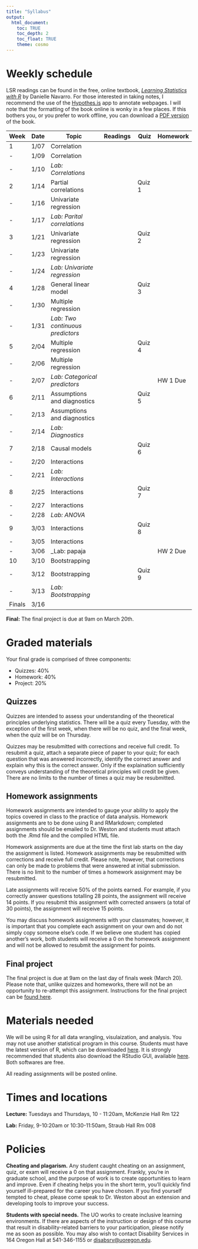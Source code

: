 ```yaml
---
title: "Syllabus"
output: 
  html_document:
    toc: TRUE
    toc_depth: 2
    toc_float: TRUE
    theme: cosmo
---
```


# Weekly schedule

LSR readings can be found in the free, online textbook, [_Learning Statistics with R_](https://learningstatisticswithr-bookdown.netlify.com/index.html) by Danielle Navarro. For those interested in taking notes, I recommend the use of the [Hypothes.is](http://Hypothes.is) app to annotate webpages. I will note that the formatting of the book online is wonky in a few places. If this bothers you, or you prefer to work offline, you can download a [PDF version](https://learningstatisticswithr.com/lsr-0.6.pdf) of the book. 

| Week | Date |  Topic                            |Readings            | Quiz       | Homework    |
-------|------|-----------------------------------|--------------------|------------|-------------|
| 1    | 1/07 | Correlation                       |                    |            |             |
| -    | 1/09 | Correlation                       |                    |            |             |
| -    | 1/10 | _Lab: Correlations_               |                    |            |             |
| 2    | 1/14 | Partial correlations              |                    |  Quiz 1    |             |
| -    | 1/16 | Univariate regression             |                    |            |             |
| -    | 1/17 | _Lab: Parital correlations_       |                    |            |             |
| 3    | 1/21 | Univariate regression             |                    |  Quiz 2    |             |
| -    | 1/23 | Univariate regression             |                    |            |             |
| -    | 1/24 | _Lab: Univariate regression_      |                    |            |             |
| 4    | 1/28 | General linear model              |                    |  Quiz 3    |             |
| -    | 1/30 | Multiple regression               |                    |            |             |
| -    | 1/31 | _Lab: Two continuous predictors_  |                    |            |             |
| 5    | 2/04 | Multiple regression               |                    |  Quiz 4    |             |
| -    | 2/06 | Multiple regression               |                    |            |             |
| -    | 2/07 | _Lab: Categorical predictors_     |                    |            |  HW 1 Due   |
| 6    | 2/11 | Assumptions and diagnostics       |                    |  Quiz 5    |             |
| -    | 2/13 | Assumptions and diagnostics       |                    |            |             |
| -    | 2/14 | _Lab: Diagnostics_                |                    |            |             |             
| 7    | 2/18 | Causal models                     |                    |  Quiz  6   |             |
| -    | 2/20 | Interactions                      |                    |            |             |
| -    | 2/21 | _Lab: Interactions_               |                    |            |             |
| 8    | 2/25 | Interactions                      |                    |  Quiz 7    |             |
| -    | 2/27 | Interactions                      |                    |            |             |
| -    | 2/28 | _Lab: ANOVA_                      |                    |            |             |
| 9    | 3/03 | Interactions                      |                    |  Quiz 8    |             |
| -    | 3/05 | Interactions                      |                    |            |             |
| -    | 3/06 | _Lab: papaja                      |                    |            |  HW 2 Due   |
| 10   | 3/10 | Bootstrapping                     |                    |            |             |
| -    | 3/12 | Bootstrapping                     |                    |  Quiz 9    |             |
| -    | 3/13 | _Lab: Bootstrapping_              |                    |            |             |
|Finals| 3/16 |                                   |                    |            |             |         
**Final:** The final project is due at 9am on March 20th.

# Graded materials

Your final grade is comprised of three components:

  - Quizzes: 40\% 
  - Homework: 40\% 
  - Project: 20\% 

## Quizzes

Quizzes are intended to assess your understanding of the theoretical principles underlying statistics. There will be a quiz every Tuesday, with the exception of the first week, when there will be no quiz, and the final week, when the quiz will be on Thursday. 

Quizzes may be resubmitted with corrections and receive full credit. To resubmit a quiz, attach a separate piece of paper to your quiz; for each question that was answered incorrectly, identify the correct answer and explain why this is the correct answer. Only if the explaination sufficiently conveys understanding of the theoretical principles will credit be given. There are no limits to the number of times a quiz may be resubmitted.

## Homework assignments

Homework assignments are intended to gauge your ability to apply the topics covered in class to the practice of data analysis. Homework assignments are to be done using R and RMarkdown; completed assignments should be emailed to Dr. Weston and students must attach both the .Rmd file and the compiled HTML file. 

Homework assignments are due at the time the first lab starts on the day the assignment is listed. Homework assignments may be resubmitted with corrections and receive full credit. Please note, however, that corrections can only be made to problems that were answered at initial submission. There is no limit to the number of times a homework assignment may be resubmitted.

Late assignments will receive 50\% of the points earned. For example, if you correctly answer questions totalling 28 points, the assignment will receive 14 points. If you resubmit this assignment with corrected answers (a total of 30 points), the assignment will receive 15 points.

You may discuss homework assignments with your classmates; however, it is important that you complete each assignment on your own and do not simply copy someone else's code. If we believe one student has copied another's work, both students will receive a 0 on the homework assignment and will not be allowed to resubmit the assignment for points. 


## Final project

The final project is due at 9am on the last day of finals week (March 20). Please note that, unlike quizzes and homeworks, there will not be an opportunity to re-attempt this assignment. Instructions for the final project can be [found here](https://uopsych.github.io/psy612/final.html).

# Materials needed

We will be using R for all data wrangling, visulaization, and analysis. You may not use another statistical program in this course.
Students must have the latest version of R, which can be downloaded [here](https://ftp.osuosl.org/pub/cran/). It is strongly recommended that students also download the RStudio GUI, available [here](https://www.rstudio.com/products/rstudio/download/#download). Both softwares are free. 

All reading assignments will be posted online. 

# Times and locations

**Lecture:** Tuesdays and Thursdays, 10 - 11:20am, McKenzie Hall Rm 122 

**Lab:** Friday, 9-10:20am or 10:30-11:50am, Straub Hall Rm 008

# Policies

**Cheating and plagarism.** Any student caught cheating on an assignment, quiz, or exam will receive a 0 on that assignment. Frankly, you're in graduate school, and the purpose of work is to create opportunities to learn and improve. Even if cheating helps you in the short term, you'll quickly find yourself ill-prepared for the career you have chosen. If you find yourself tempted to cheat, please come speak to Dr. Weston about an extension and developing tools to improve your success. 

**Students with special needs.** The UO works to create inclusive learning environments. If there are aspects of the instruction or design of this course that result in disability-related barriers to your participation, please notify me as soon as possible. You may also wish to contact Disability Services in 164 Oregon Hall at 541-346-1155 or [disabsrv@uoregon.edu](mailto:disabsrv@uoregon.edu).

[^1]: Final grades are due the following Tuesday, so there are limited opportunties to redo this particular assignment for points. I will do my best to grade these within 24 hours of receipt so you have a chance to retry any missed points. Consider Monday 12/16 at 9am that last possible moment to turn in this assignment.